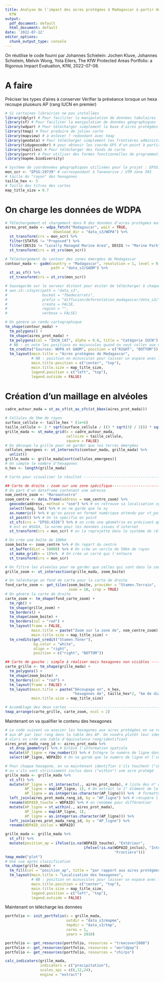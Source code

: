 ```yaml
---
title: Analyse de l'impact des aires protégées à Madagascar à partir de la méthode
  KfW
output:
  pdf_document: default
  html_document: default
date: '2022-07-12'
editor_options:
  chunk_output_type: console
---
```


On réutilise le code fourni par Johannes Schielein: Jochen Kluve, Johannes Schielein, Melvin Wong, Yota Eilers, The KfW Protected Areas Portfolio: a Rigorous Impact Evaluation, KfW, 2022-07-08.

# A faire
Préciser les types d'aires à conserver
Vérifier la préséance lorsque un hexa recoupe plusieurs AP (rang IUCN en premier)

```r
# Si certaines librairies ne pas installées
library(dplyr) # Pour faciliter la manipulation de données tabulaires
library(sf) # Pour faciliter la manipulation de données géographiques
library(wdpar) # Pour télécharger simplement la base d'aires protégées WDPA
library(tmap) # Pour produire de jolies carte
library(mapview) # à enlever ? redondant avec tmap
library(geodata) # Pour télécharger simplement les frontières administratives
library(tidygeocoder) # pour obtenir les coordo GPS d'un point à partir de son nom
library(maptiles) # Pour télécharger des fonds de carte 
library(purrr) # Pour utiliser des formes fonctionnelles de programmation (ex. map)
library(mapme.biodiversity)

# Système de coordonnées géographiques utilisées pour le projet : EPSG:29739
mon_scr <- "EPSG:29739" # correspondant à Tananarive / UTM zone 39S
# taille du "rayon" des hexagones
taille_hex <- 5
# Taille des titres des cartes
map_title_size = 0.7
```



# On charge les données de WDPA

```r

# Téléchargement et chargement dans R des données d'aires protégées malgaches
aires_prot_mada <- wdpa_fetch("Madagascar", wait = TRUE,
                      download_dir = "data_s3/WDPA") %>%
  st_transform(crs = mon_scr) %>%
  filter(STATUS != "Proposed") %>%
  filter(DESIG != "Locally Managed Marine Area", DESIG != "Marine Park") %>% 
  st_transform(crs = st_crs(mon_scr))

# Téléchargement du contour des zones émergées de Madagascar
contour_mada <- gadm(country = "Madagascar", resolution = 1, level = 0,
                     path = "data_s3/GADM") %>%
  st_as_sf() %>% 
  st_transform(crs = st_crs(mon_scr))

# Sauvegarde sur le serveur distant pour éviter de télécharger à chaque fois
# aws.s3::s3sync(path = "data_s3",
#                bucket = "fbedecarrats",
#                prefix = "diffusion/deforestation_madagascar/data_s3/",
#                create = FALSE,
#                region = "",
#                verbose = FALSE)

# On génère un rendu cartographique
tm_shape(contour_mada) +
  tm_polygons() +
  tm_shape(aires_prot_mada) + 
  tm_polygons(col = "IUCN_CAT", alpha = 0.6, title = "Catégorie IUCN") +
  # NB : on note les positions en majuscules quand on veut coller aux marges
  tm_credits("Sources: WDPA et GADM", position = c("RIGHT", "BOTTOM")) +
  tm_layout(main.title = "Aires protégées de Madagascar",
            # NB : position en minuscules pour laisser un espace avec la marge
            main.title.position = c("center", "top"),
            main.title.size = map_title_size,
            legend.position = c("left", "top"),
            legend.outside = FALSE)

```


# Création d'un maillage en alvéoles

```r

cadre_autour_mada = st_as_sf(st_as_sfc(st_bbox(aires_prot_mada)))

# Cellules de 5km de rayon
surface_cellule <- taille_hex * (1e+6)
taille_cellule <- 2 * sqrt(surface_cellule / ((3 * sqrt(3) / 2))) * sqrt(3) / 2
grille_mada <- st_make_grid(x = cadre_autour_mada,
                            cellsize = taille_cellule,
                            square = FALSE)
# On découpe la grille pour ne garder que les terres émergées
cellules_emergees <- st_intersects(contour_mada, grille_mada) %>%
  unlist()
grille_mada <- grille_mada[sort(cellules_emergees)]
# On compte le nombre d'hexagones
n_hex <- length(grille_mada)

# Carte pour visualiser le résultat --------------------------------------------

## Carte de droite : zoom sur une zone spécifique-------------------------------
# On part d'un dataframe contenant une adresse
nom_centre_zoom <- "Maroantsetra"
zoom_centre <- data.frame(address = nom_centre_zoom) %>%
  geocode(address, method = "osm") %>% # on retrouve sa localisation xy
  select(long, lat) %>% # on ne garde que le xy
  as.numeric() %>% # qu'on passe en format numérique attendu par st_point
  st_point() %>% # On le spécifie en point
  st_sfc(crs = "EPSG:4326") %>% # on crée une géométrie en précisant que la source
  # est en WSG84, la norme pour les données issues d'internet
  st_transform(crs = mon_scr) # on la reprojette dans le système de référence du projet

# On crée une boîte de 100km 
zoom_boite <- zoom_centre %>% # On repart du centre
  st_buffer(dist = 50000) %>% # On crée un cercle de 50km de rayon
  st_make_grid(n = 1)%>%  # On crée un carré qui l'entoure
  st_transform(crs = mon_scr)

# On filtre les alvéoles pour ne garder que celles qui sont dans le zoom
grille_zoom <- st_intersection(grille_mada, zoom_boite)

# On télécharge un fond de carte pour la carte de droite
fond_carte_zoom <- get_tiles(zoom_boite, provider = "Stamen.Terrain", 
                             zoom = 10, crop = TRUE)
# On génère la carte de droite
carte_zoom <- tm_shape(fond_carte_zoom) + 
  tm_rgb() +
  tm_shape(grille_zoom) +
  tm_borders() +
  tm_shape(zoom_boite) + 
  tm_borders(col = "red") +
  tm_layout(frame = FALSE,
            main.title = paste("Zoom sur la zone de", nom_centre_zoom),
            main.title.size = map_title_size) +
  tm_credits(get_credit("Stamen.Toner"),
             bg.color = "white",
             align = "right",
             position = c("right", "BOTTOM"))

## Carte de gauche : simple à réaliser mais hexagones non visibles -------------
carte_grille <- tm_shape(grille_mada) +
  tm_polygons() + 
  tm_shape(zoom_boite) +
  tm_borders(col = "red") +
  tm_layout(frame = FALSE) +
  tm_layout(main.title = paste("Découpage en", n_hex,
                               "hexagones de", taille_hex*2, "km de diagonale"),
            main.title.size = map_title_size)

# Assemblage des deux cartes ---------------------------------------------------
tmap_arrange(carte_grille, carte_zoom, ncol = 2) 
```

Maintenant on va qualifier le contenu des hexagones

```r
# Le code suivant va asocier les hexagones aux aires protégées en se référant
# aux AP par leur rang dans la table des AP. On voudra plutôt leur identifiant, 
# alors on crée une table d'équivalence rang/identifiant 
aires_prot_mada_rang_id <- aires_prot_mada %>%
  st_drop_geometry() %>% # Enlève l'information spatiale
  mutate(AP_ligne = row_number()) %>% # Intègre le numéro de ligne dans un champ
  select(AP_ligne, WDPAID) # On ne garde que le numéro de ligne et l'identifiant

# Pour chaque hexagone, on va maintenant identifier s'ils touchent ("intersect")
# ou s'ils sont strictiement inclus dans ("within") une aire protégé
grille_mada <- grille_mada %>%
  st_sf() %>%
  mutate(AP_ligne = st_intersects(., aires_prot_mada), # liste des n° de lignes d'AP qui recoupent
         AP_ligne = map(AP_ligne, 1), # On extrait le 1° élément de la liste (toutes n'ont qu'1 élément)
         AP_ligne = as.integer(as.character(AP_ligne))) %>%  # formattage en numérique
  left_join(aires_prot_mada_rang_id, by = "AP_ligne") %>% # récupère l'id de l'AP
  rename(WDPAID_touche = WDPAID) %>% # on renomme pour différentier
  mutate(AP_ligne = st_within(., aires_prot_mada),
         AP_ligne = map(AP_ligne, 1),
         AP_ligne = as.integer(as.character(AP_ligne))) %>%
  left_join(aires_prot_mada_rang_id, by = "AP_ligne") %>%
  rename(WDPAID_inclus = WDPAID)

grille_mada <- grille_mada %>%
  st_sf() %>%
  mutate(position_ap = ifelse(is.na(WDPAID_touche), "Extérieur",
                                    ifelse(!is.na(WDPAID_inclus), "Intérieur",
                                                  "Frontière")))
tmap_mode("plot")
# Une vue après classification
tm_shape(grille_mada) +
  tm_fill(col = "position_ap", title = "par rapport aux aires protégées") +
  tm_layout(main.title = "Localisation des hexagones",
            # NB : position en minuscules pour laisser un espace avec la marge
            main.title.position = c("center", "top"),
            main.title.size = map_title_size,
            legend.position = c("left", "top"),
            legend.outside = FALSE)
```
Maintenant on télécharge les données

```r
portfolio <- init_portfolio(x = grille_mada,
                            outdir = "data_s3/mapme",
                            tmpdir = "data_s3/tmp",
                            cores = 1,
                            years = 2010)

portfolio <- get_resources(portfolio, resources = "treecover2000")
portfolio <- get_resources(portfolio, resources = "worldpop")
portfolio <- get_resources(portfolio, resources = "chirps")

calc_indicators(grille_mada, 
                indicators = c("precipitation"),
                scales_spi = c(6,12,24),
                engine = "extract")

```
